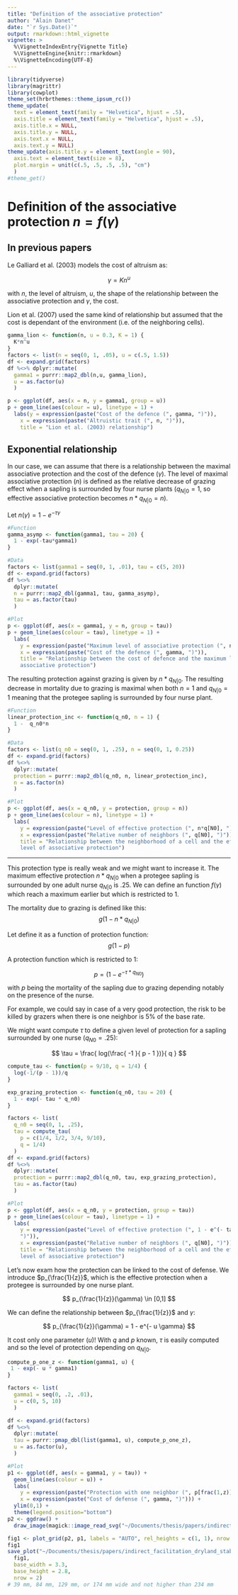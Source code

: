 ```yaml
---
title: "Definition of the associative protection"
author: "Alain Danet"
date: "`r Sys.Date()`"
output: rmarkdown::html_vignette
vignette: >
  %\VignetteIndexEntry{Vignette Title}
  %\VignetteEngine{knitr::rmarkdown}
  %\VignetteEncoding{UTF-8}
---
```


```r
library(tidyverse)
library(magrittr)
library(cowplot)
theme_set(hrbrthemes::theme_ipsum_rc())
theme_update(
  text = element_text(family = "Helvetica", hjust = .5),
  axis.title = element_text(family = "Helvetica", hjust = .5),
  axis.title.x = NULL,
  axis.title.y = NULL,
  axis.text.x = NULL,
  axis.text.y = NULL)
theme_update(axis.title.y = element_text(angle = 90),
  axis.text = element_text(size = 8),
  plot.margin = unit(c(.5, .5, .5, .5), "cm")
  )
#theme_get()
```


# Definition of the associative protection $n = f(\gamma)$  

## In previous papers

Le Galliard et al. (2003) models the cost of altruism as: 

$$ 
\gamma = Kn^{u}
$$

with $n$, the level of altruism, $u$, the shape of the relationship between the
associative protection and $\gamma$, the cost.

Lion et al. (2007) used the same kind of relationship but assumed that the cost
is dependant of the environment (i.e. of the neighboring cells).

```r
gamma_lion <- function(n, u = 0.3, K = 1) {
  K*n^u
}
factors <- list(n = seq(0, 1, .05), u = c(.5, 1.5))
df <- expand.grid(factors)
df %<>% dplyr::mutate(
  gamma1 = purrr::map2_dbl(n,u, gamma_lion),
  u = as.factor(u)
  )

p <- ggplot(df, aes(x = n, y = gamma1, group = u))
p + geom_line(aes(colour = u), linetype = 1) +
  labs(y = expression(paste("Cost of the defence (", gamma, ")")), 
    x = expression(paste("Altruistic trait (", n, ")")), 
    title = "Lion et al. (2003) relationship")
```

## Exponential relationship  
 
In our case, we can assume that there is a relationship between the maximal associative
protection and the cost of the defence ($\gamma$). The level of maximal
associative protection ($n$) is defined as the relative decrease of grazing
effect when a sapling is surrounded by four nurse plants ($q_{N|0} = 1$, so
effective associative protection becomes $n*q_{N|0} = n$).

Let $n(\gamma) = 1 - e^{-\tau\gamma}$

```r
#Function
gamma_asymp <- function(gamma1, tau = 20) {
  1 - exp(-tau*gamma1)
}

#Data
factors <- list(gamma1 = seq(0, 1, .01), tau = c(5, 20))
df <- expand.grid(factors) 
df %<>% 
  dplyr::mutate(
  n = purrr::map2_dbl(gamma1, tau, gamma_asymp),
  tau = as.factor(tau)
  )

#Plot
p <- ggplot(df, aes(x = gamma1, y = n, group = tau))
p + geom_line(aes(colour = tau), linetype = 1) +
  labs(
    y = expression(paste("Maximum level of associative protection (", n, ")")),
    x = expression(paste("Cost of the defence (", gamma, ")")), 
    title = "Relationship between the cost of defence and the maximum level of
    associative protection")
```

The resulting protection against grazing is given by $n*q_{N|0}$. The
resulting decrease in mortality due to grazing is maximal when both $n = 1$ and
$q_{N|0} = 1$ meaning that the protegee sapling is surrounded by four nurse
plant. 

```r
#Function
linear_protection_inc <- function(q_n0, n = 1) {
  1 -  q_n0*n
}

#Data
factors <- list(q_n0 = seq(0, 1, .25), n = seq(0, 1, 0.25))
df <- expand.grid(factors) 
df %<>% 
  dplyr::mutate(
  protection = purrr::map2_dbl(q_n0, n, linear_protection_inc),
  n = as.factor(n)
  )

#Plot
p <- ggplot(df, aes(x = q_n0, y = protection, group = n))
p + geom_line(aes(colour = n), linetype = 1) +
  labs(
    y = expression(paste("Level of effective protection (", n*q[N0], ")")),
    x = expression(paste("Relative number of neighbors (", q[N0], ")")), 
    title = "Relationship between the neighborhood of a cell and the effective 
    level of associative protection")
```

* * * * *


This protection type is really weak and we might want to increase it. The
maximum effective protection $n*q_{N|0}$ when a protegee
sapling is surrounded by one adult nurse $q_{N|0}$ is $.25$.
We can define an function $f(\gamma)$ which reach a maximum earlier but which is
restricted to $1$. 

The mortality due to grazing is defined like this: 
$$
g(1 - n*q_{N|0})
$$

Let define it as a function of protection function:
$$
g(1 - p)
$$

A protection function which is restricted to 1:

$$
p = (1 - e^{- \tau * q_{N0}})
$$

with $p$ being the mortality of the sapling due to grazing depending notably on
the presence of the nurse.

For example, we could say in case of a very good protection, the risk to be
killed by grazers when there is one neighbor is 5\% of the base rate.

We might want compute $\tau$ to define a given level of protection for a sapling
surrounded by one nurse ($q_{N0} = .25$):

$$
\tau = \frac{ log(\frac{ -1 }{ p - 1 })}{ q }
$$

```r
compute_tau <- function(p = 9/10, q = 1/4) {
  log(-1/(p - 1))/q
}
```

```r
exp_grazing_protection <- function(q_n0, tau = 20) {
  1 - exp(- tau * q_n0) 
}

factors <- list(
  q_n0 = seq(0, 1, .25),
  tau = compute_tau(
    p = c(1/4, 1/2, 3/4, 9/10), 
    q = 1/4)
  )
df <- expand.grid(factors) 
df %<>% 
  dplyr::mutate(
  protection = purrr::map2_dbl(q_n0, tau, exp_grazing_protection),
  tau = as.factor(tau)
  )

#Plot
p <- ggplot(df, aes(x = q_n0, y = protection, group = tau))
p + geom_line(aes(colour = tau), linetype = 1) +
  labs(
    y = expression(paste("Level of effective protection (", 1 - e^(- tau * q[N0]),
	")")), 
    x = expression(paste("Relative number of neighbors (", q[N0], ")")), 
    title = "Relationship between the neighborhood of a cell and the effective
    level of associative protection")
```

Let's now exam how the protection can be linked to the cost of defense. We
introduce $p_{\frac{1}{z}}$, which is the effective protection when a protegee is
surrounded by one nurse plant.

$$
p_{\frac{1}{z}}(\gamma) \in [0,1]
$$

We can define the relationship between $p_{\frac{1}{z}}$ and $\gamma$: 

$$
p_{\frac{1}{z}}(\gamma) = 1 - e^{- u \gamma} 
$$

It cost only one parameter ($u$)! With $q$ and $p$ known, $\tau$ is easily
computed and so the level of protection depending on $q_{N|0}$.

```r
compute_p_one_z <- function(gamma1, u) {
 1 - exp(- u * gamma1)
}

factors <- list(
  gamma1 = seq(0, .2, .01),
  u = c(0, 5, 10) 
  )

df <- expand.grid(factors) 
df %<>% 
  dplyr::mutate(
  tau = purrr::pmap_dbl(list(gamma1, u), compute_p_one_z),
  u = as.factor(u),
  )

#Plot
p1 <- ggplot(df, aes(x = gamma1, y = tau)) +
  geom_line(aes(colour = u)) +
  labs(
    y = expression(paste("Protection with one neighbor (", p[frac(1,z)], ")")), 
    x = expression(paste("Cost of defense (", gamma, ")"))) +
  ylim(0,1) +
  theme(legend.position="bottom")
p2 <- ggdraw() +
  draw_image(magick::image_read_svg("~/Documents/thesis/papers/indirect_facilitation_dryland_stability/fig/stand_alone.svg"))

fig1 <- plot_grid(p2, p1, labels = "AUTO", rel_heights = c(1, 1), nrow = 2)
fig1
save_plot("~/Documents/thesis/papers/indirect_facilitation_dryland_stability/fig/model.pdf",
  fig1,
  base_width = 3.3,
  base_height = 2.8,
  nrow = 2)
# 39 mm, 84 mm, 129 mm, or 174 mm wide and not higher than 234 mm

```
